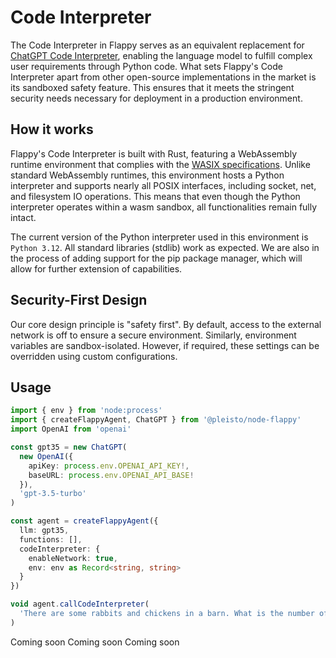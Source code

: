 
# Code Interpreter

The Code Interpreter in Flappy serves as an equivalent replacement for [ChatGPT Code Interpreter](https://openai.com/blog/chatgpt-plugins#code-interpreter), enabling the language model to fulfill complex user requirements through Python code. What sets Flappy's Code Interpreter apart from other open-source implementations in the market is its sandboxed safety feature. This ensures that it meets the stringent security needs necessary for deployment in a production environment.

## How it works

Flappy's Code Interpreter is built with Rust, featuring a WebAssembly runtime environment that complies with the [WASIX specifications](https://wasix.org/docs/api-reference). Unlike standard WebAssembly runtimes, this environment hosts a Python interpreter and supports nearly all POSIX interfaces, including socket, net, and filesystem IO operations. This means that even though the Python interpreter operates within a wasm sandbox, all functionalities remain fully intact.

The current version of the Python interpreter used in this environment is `Python 3.12`. All standard libraries (stdlib) work as expected. We are also in the process of adding support for the pip package manager, which will allow for further extension of capabilities.

## Security-First Design

Our core design principle is "safety first". By default, access to the external network is off to ensure a secure environment. Similarly, environment variables are sandbox-isolated. However, if required, these settings can be overridden using custom configurations.

## Usage

<Tabs>
  <TabItem value="nodejs" label="NodeJS (TypeScript)" default>

```ts
import { env } from 'node:process'
import { createFlappyAgent, ChatGPT } from '@pleisto/node-flappy'
import OpenAI from 'openai'

const gpt35 = new ChatGPT(
  new OpenAI({
    apiKey: process.env.OPENAI_API_KEY!,
    baseURL: process.env.OPENAI_API_BASE!
  }),
  'gpt-3.5-turbo'
)

const agent = createFlappyAgent({
  llm: gpt35,
  functions: [],
  codeInterpreter: {
    enableNetwork: true,
    env: env as Record<string, string>
  }
})

void agent.callCodeInterpreter(
  'There are some rabbits and chickens in a barn. What is the number of chickens if there are 396 legs  and 150 heads in the barn?'
)
```

  </TabItem>
  <TabItem value="java" label="Java" default>
    Coming soon
  </TabItem>
  <TabItem value="kotlin" label="Kotlin" default>
    Coming soon
  </TabItem>
  <TabItem value="csharp" label="C#" default>
    Coming soon
  </TabItem>
</Tabs>
